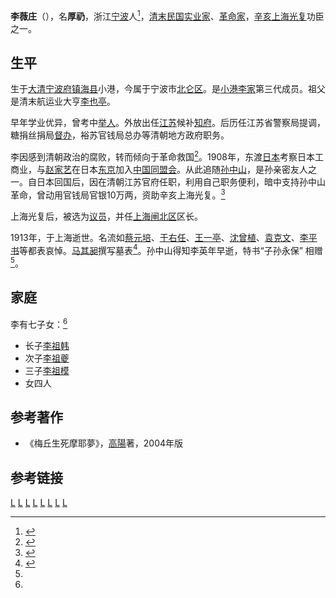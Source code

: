 '''李薇庄'''（{{bd|1873年||1913年||catIdx=L李}}），名'''厚礽'''，浙江[[宁波|宁波]]人<ref>{{Cite web |url=http://xgls.vicp.net/xgls/%E6%9D%8E%E8%96%87%E5%BA%84.html |title=李薇庄 |access-date=2014-04-27 |archive-date=2014-04-27 |archive-url=https://web.archive.org/web/20140427111739/http://xgls.vicp.net/xgls/%E6%9D%8E%E8%96%87%E5%BA%84.html |dead-url=no }}</ref>，[[清末|清末]][[中華民國|民国]][[实业家|实业家]]、[[革命家|革命家]]，[[辛亥上海光复|辛亥上海光复]]功臣之一。

==生平==

生于[[大清|大清]][[宁波府|宁波府]][[镇海县|镇海县]]小港，今属于宁波市[[北仑区|北仑区]]。是[[小港李家|小港李家]]第三代成员。祖父是清末航运业大亨[[李也亭|李也亭]]。

早年学业优异，曾考中[[举人|举人]]。外放出任[[江苏|江苏]]候补[[知府|知府]]。后历任江苏省警察局提调，糖捐丝捐局[[督办|督办]]，裕苏官钱局总办等清朝地方政府职务。

李因感到清朝政治的腐败，转而倾向于革命救国<ref>{{Cite web |url=http://nbb.zhxww.net/gaer/ddnnb/dd_rw/201311/20131105110253-2.asp |title=李家三兄弟：辛亥革命的弄潮儿 |access-date=2014-04-27 |archive-date=2018-09-29 |archive-url=https://web.archive.org/web/20180929031004/http://nbb.zhxww.net/gaer/ddnnb/dd_rw/201311/20131105110253-2.asp |dead-url=no }}</ref>。1908年，东渡[[日本|日本]]考察日本工商业，与[[赵家艺|赵家艺]]在日本[[东京|东京]]加入[[中国同盟会|中国同盟会]]。从此追随[[孙中山|孙中山]]，是孙亲密友人之一。自日本回国后，因在清朝江苏官府任职，利用自己职务便利，暗中支持孙中山革命，曾动用官钱局官银10万两，资助辛亥上海光复。<ref name="zhang sun">{{Cite web |url=http://xgls.vicp.net/xgls/%E5%B0%8F%E6%B8%AF%E6%9D%8E%E6%B0%8F%E7%A0%94%E7%A9%B6%E4%B8%93%E8%91%97/%E3%80%8A%E5%B0%8F%E6%B8%AF%E6%9D%8E%E6%B0%8F%E3%80%8B/4-9%E6%9D%8E%E8%96%87%E5%BA%84%E4%B8%8E%E5%AD%99%E4%B8%AD%E5%B1%B1.htm |title=李薇庄与孙中山 |access-date=2014-04-27 |archive-date=2014-04-27 |archive-url=https://web.archive.org/web/20140427114213/http://xgls.vicp.net/xgls/%E5%B0%8F%E6%B8%AF%E6%9D%8E%E6%B0%8F%E7%A0%94%E7%A9%B6%E4%B8%93%E8%91%97/%E3%80%8A%E5%B0%8F%E6%B8%AF%E6%9D%8E%E6%B0%8F%E3%80%8B/4-9%E6%9D%8E%E8%96%87%E5%BA%84%E4%B8%8E%E5%AD%99%E4%B8%AD%E5%B1%B1.htm |dead-url=no }}</ref>

上海光复后，被选为[[议员|议员]]，并任[[上海|上海]][[闸北区|闸北区]]区长。

1913年，于上海逝世。名流如[[蔡元培|蔡元培]]、[[于右任|于右任]]、[[王一亭|王一亭]]、[[沈曾植|沈曾植]]、[[袁克文|袁克文]]、[[李平书|李平书]]等都表哀悼。[[马其昶|马其昶]]撰写墓表<ref name="zhang li">{{Cite web |url=http://www.china.com.cn/guoqing/2013-01/15/content_27690905_7.htm |title=画家张大千的悲哀 也许从来没人读懂他 |access-date=2014-04-27 |archive-date=2018-10-03 |archive-url=https://web.archive.org/web/20181003104800/http://www.china.com.cn/guoqing/2013-01/15/content_27690905_7.htm |dead-url=no }}</ref>。孙中山得知李英年早逝，特书“子孙永保” 相赠<ref name="zhang sun"/>。

==家庭==

李有七子女：<ref name="zhang li"/>
* 长子[[李祖韩|李祖韩]]
* 次子[[李祖夔|李祖夔]]
* 三子[[李祖模|李祖模]]
* 女四人


==参考著作==
* 《梅丘生死摩耶夢》，[[高陽|高陽]]著，2004年版

==参考链接==
{{reflist|2}}

[[Category:1873年出生|L]]
[[Category:1913年逝世|L]]
[[Category:镇海县人|L]]
[[Category:宁波人|L]]
[[Category:小港李家|L]]
[[Category:宁波商帮|L]]
[[Category:清朝革命家|L]]
[[Category:清朝企业家|L]]